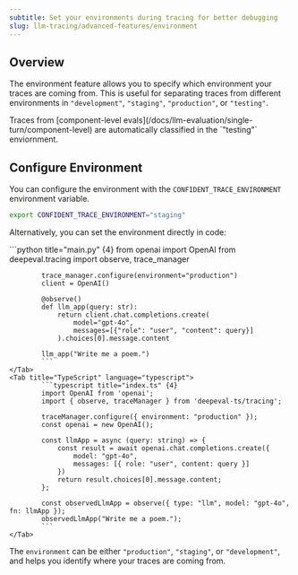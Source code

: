 ```yaml
---
subtitle: Set your environments during tracing for better debugging
slug: llm-tracing/advanced-features/environment
---
```


## Overview

The environment feature allows you to specify which environment your traces are coming from. This is useful for separating traces from different environments in `"development"`, `"staging"`, `"production"`, or `"testing"`.

<Tip>
Traces from [component-level evals](/docs/llm-evaluation/single-turn/component-level) are automatically classified in the `"testing"` enviornment.
</Tip>

## Configure Environment

You can configure the environment with the `CONFIDENT_TRACE_ENVIRONMENT` environment variable.

```bash 
export CONFIDENT_TRACE_ENVIRONMENT="staging" 
```

Alternatively, you can set the environment directly in code:

<Tabs>
    <Tab title="Python" language="python">
            ```python title="main.py" {4}
            from openai import OpenAI 
            from deepeval.tracing import observe, trace_manager
            
            trace_manager.configure(environment="production")
            client = OpenAI()
            
            @observe()
            def llm_app(query: str):
                return client.chat.completions.create(
                    model="gpt-4o",
                    messages=[{"role": "user", "content": query}]
                ).choices[0].message.content
            
            llm_app("Write me a poem.")
            ```
    </Tab>
    <Tab title="TypeScript" language="typescript">
            ```typescript title="index.ts" {4}
            import OpenAI from 'openai';
            import { observe, traceManager } from 'deepeval-ts/tracing';

            traceManager.configure({ environment: "production" });
            const openai = new OpenAI();

            const llmApp = async (query: string) => {
                const result = await openai.chat.completions.create({ 
                    model: "gpt-4o", 
                    messages: [{ role: "user", content: query }] 
                })
                return result.choices[0].message.content;
            };

            const observedLlmApp = observe({ type: "llm", model: "gpt-4o", fn: llmApp });
            observedLlmApp("Write me a poem.");
            ```
    </Tab>

</Tabs>

The `environment` can be either `"production"`, `"staging"`, or `"development"`, and helps you identify where your traces are coming from.
